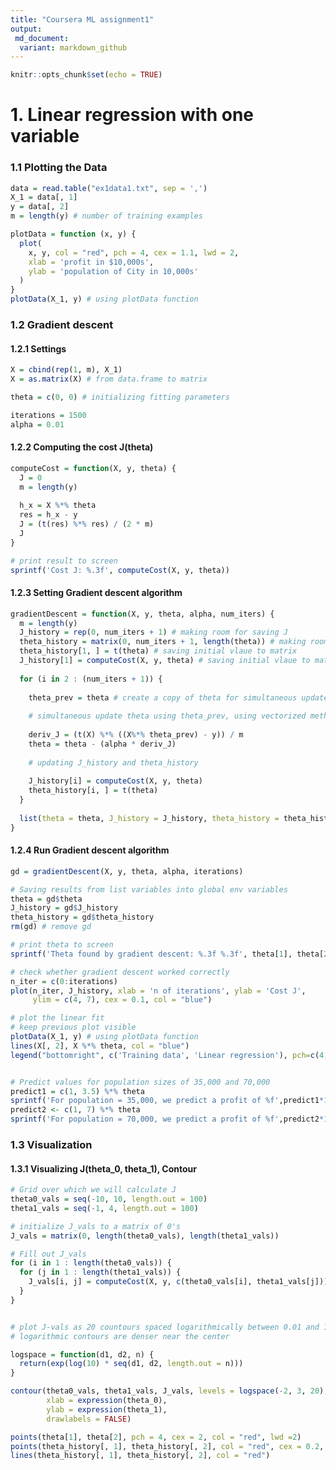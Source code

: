 ```yaml
---
title: "Coursera ML assignment1"
output: 
 md_document:
  variant: markdown_github
---
```


```r
knitr::opts_chunk$set(echo = TRUE)
```

# 1. Linear regression with one variable



### 1.1 Plotting the Data
```r
data = read.table("ex1data1.txt", sep = ',')
X_1 = data[, 1]
y = data[, 2]
m = length(y) # number of training examples

plotData = function (x, y) {
  plot(
    x, y, col = "red", pch = 4, cex = 1.1, lwd = 2,
    xlab = 'profit in $10,000s',
    ylab = 'population of City in 10,000s'
  )
}
plotData(X_1, y) # using plotData function
```

### 1.2 Gradient descent

#### 1.2.1 Settings
``` r

X = cbind(rep(1, m), X_1)
X = as.matrix(X) # from data.frame to matrix

theta = c(0, 0) # initializing fitting parameters

iterations = 1500
alpha = 0.01
```

#### 1.2.2 Computing the cost J(theta)
```r
computeCost = function(X, y, theta) {
  J = 0 
  m = length(y)
    
  h_x = X %*% theta
  res = h_x - y
  J = (t(res) %*% res) / (2 * m)
  J
}

# print result to screen
sprintf('Cost J: %.3f', computeCost(X, y, theta))
```

#### 1.2.3 Setting Gradient descent algorithm
```r
gradientDescent = function(X, y, theta, alpha, num_iters) {
  m = length(y)
  J_history = rep(0, num_iters + 1) # making room for saving J
  theta_history = matrix(0, num_iters + 1, length(theta)) # making room for saving theta
  theta_history[1, ] = t(theta) # saving initial vlaue to matrix
  J_history[1] = computeCost(X, y, theta) # saving initial vlaue to matrix
  
  for (i in 2 : (num_iters + 1)) {
    
    theta_prev = theta # create a copy of theta for simultaneous update
    
    # simultaneous update theta using theta_prev, using vectorized method
    
    deriv_J = (t(X) %*% ((X%*% theta_prev) - y)) / m
    theta = theta - (alpha * deriv_J)
    
    # updating J_history and theta_history
    
    J_history[i] = computeCost(X, y, theta)
    theta_history[i, ] = t(theta)
  }
  
  list(theta = theta, J_history = J_history, theta_history = theta_history)
}
```


#### 1.2.4 Run Gradient descent algorithm
```r
gd = gradientDescent(X, y, theta, alpha, iterations)

# Saving results from list variables into global env variables
theta = gd$theta
J_history = gd$J_history
theta_history = gd$theta_history
rm(gd) # remove gd

# print theta to screen
sprintf('Theta found by gradient descent: %.3f %.3f', theta[1], theta[2])

# check whether gradient descent worked correctly 
n_iter = c(0:iterations)
plot(n_iter, J_history, xlab = 'n of iterations', ylab = 'Cost J',
     ylim = c(4, 7), cex = 0.1, col = "blue")
```
```r
# plot the linear fit
# keep previous plot visible
plotData(X_1, y) # using plotData function
lines(X[, 2], X %*% theta, col = "blue")
legend("bottomright", c('Training data', 'Linear regression'), pch=c(4,NA),col=c("red","blue"), lty=c(NA,1) )


# Predict values for population sizes of 35,000 and 70,000
predict1 = c(1, 3.5) %*% theta
sprintf('For population = 35,000, we predict a profit of %f',predict1*10000)
predict2 <- c(1, 7) %*% theta
sprintf('For population = 70,000, we predict a profit of %f',predict2*10000)
```


### 1.3 Visualization 

#### 1.3.1 Visualizing J(theta_0, theta_1), Contour
```r
# Grid over which we will calculate J
theta0_vals = seq(-10, 10, length.out = 100)
theta1_vals = seq(-1, 4, length.out = 100)

# initialize J_vals to a matrix of 0's
J_vals = matrix(0, length(theta0_vals), length(theta1_vals))

# Fill out J_vals
for (i in 1 : length(theta0_vals)) {
  for (j in 1 : length(theta1_vals)) {
    J_vals[i, j] = computeCost(X, y, c(theta0_vals[i], theta1_vals[j]))
  }
}


# plot J-vals as 20 countours spaced logarithmically between 0.01 and 100
# logarithmic contours are denser near the center

logspace = function(d1, d2, n) {
  return(exp(log(10) * seq(d1, d2, length.out = n)))
}

contour(theta0_vals, theta1_vals, J_vals, levels = logspace(-2, 3, 20),
        xlab = expression(theta_0),
        ylab = expression(theta_1),
        drawlabels = FALSE)

points(theta[1], theta[2], pch = 4, cex = 2, col = "red", lwd =2)
points(theta_history[, 1], theta_history[, 2], col = "red", cex = 0.2, lwd = 1, pch =19)
lines(theta_history[, 1], theta_history[, 2], col = "red")
```



